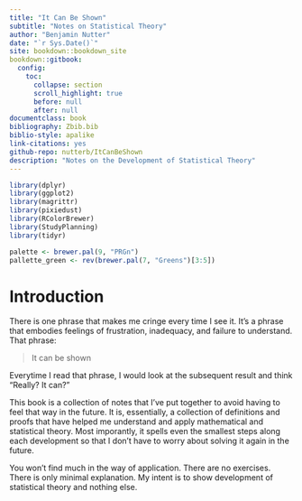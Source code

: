 ```yaml
--- 
title: "It Can Be Shown"
subtitle: "Notes on Statistical Theory"
author: "Benjamin Nutter"
date: "`r Sys.Date()`"
site: bookdown::bookdown_site
bookdown::gitbook:
  config:
    toc:
      collapse: section
      scroll_highlight: true
      before: null
      after: null
documentclass: book
bibliography: Zbib.bib
biblio-style: apalike
link-citations: yes
github-repo: nutterb/ItCanBeShown
description: "Notes on the Development of Statistical Theory"
---
```


```r
library(dplyr)
library(ggplot2)
library(magrittr)
library(pixiedust)
library(RColorBrewer)
library(StudyPlanning)
library(tidyr)

palette <- brewer.pal(9, "PRGn")
pallette_green <- rev(brewer.pal(7, "Greens")[3:5])
```



# Introduction

There is one phrase that makes me cringe every time I see it.  It's a phrase that embodies feelings of frustration, inadequacy, and failure to understand.  That phrase:

> It can be shown

Everytime I read that phrase, I would look at the subsequent result and think "Really? It can?"

This book is a collection of notes that I've put together to avoid having to feel that way in the future.  It is, essentially, a collection of definitions and proofs that have helped me understand and apply mathematical and statistical theory.  Most imporantly, it spells even the smallest steps along each development so that I don't have to worry about solving it again in the future.

You won't find much in the way of application.  There are no exercises.  There is only minimal explanation.  My intent is to show development of statistical theory and nothing else. 
